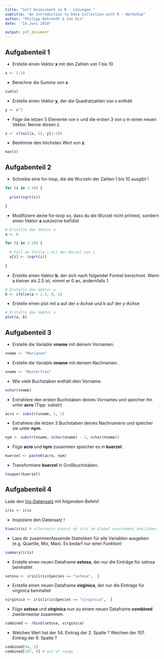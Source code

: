 ```yaml
---
title: "Self Assessment in R - Lösungen "
subtitle: "An Introduction to Data Collection with R - Workshop"
author: "Philipp Behrendt & Jan Dix"
date:  "14.Juni 2019"

output: pdf_document
---
```




## Aufgabenteil 1

- Erstelle einen Vektor **x** mit den Zahlen von 1 bis 10

```r
x <- 1:10
```


- Berechne die Summe von **x** 

```r
sum(x)
```


- Erstelle einen Vektor **y**, der die Quadratzahlen von x enthält 

```r
y <- x^2
```


- Füge die letzen 5 Elemente von x und die ersten 3 von y in einen neuen Vektor. Nenne diesen z. 

```r
z <- c(tail(x, 5), y[1:3])
```

- Bestimme den höchsten Wert von **z**. 

```r
max(z)
```


## Aufgabenteil 2

- Schreibe eine for-loop, die die Wurzeln der Zahlen 1 bis 10 ausgibt ! 

```r
for (i in 1:10) {
  
  print(sqrt(i))

}
```


- Modifiziere deine for-loop so, dass du die Wurzel nicht printest, sondern einen Vektor **a** sukzezive befüllst

```r

# Erstelle den Vektor a
a <- 0

for (i in 1:10) {
  
  # Füll an Stelle i mit der Wurzel von i
  a[i] <- (sqrt(i))
  
}
```


- Erstelle einen Vektor **b**, der sich nach folgender Formel berechnet. Wenn a kleiner als 2.5 ist, nimmt er 0 an, andernfalls 1. 

```r

# Erstelle den Vektor a
b <- ifelse(a < 2.5, 0, 1)
```

- Erstelle einen plot mit a auf der x-Achse und b auf der y-Achse 

```r

# Erstelle den Vektor a
plot(a, b)
```


## Aufgabenteil 3

- Erstelle die Variable **vname** mit deinem Vornamen.

```r
vname <- "Marianne"
```


- Erstelle die Variable **nname** mit deinem Nachnamen.

```r
nname <- "Musterfrau"
```


- Wie viele Buchstaben enthält dein Vorname. 

```r
nchar(vname)
```


- Extrahiere den ersten Buchstaben deines Vornames und speicher ihn unter **acro** (Tipp: substr)

```r
acro <- substr(vname, 1, 1)
```

- Extrahiere die letzen 3 Buchstaben deines Nachnamens und speicher sie unter **nym**. 

```r
nym <- substr(nname, nchar(nname) - 2, nchar(nname))
```

- Füge **acro** und **nym** zusammen  speicher es in **kuerzel**.

```r
kuerzel <- paste0(acro, nym)
```

- Transformiere **kuerzel** in Großbuchstaben. 


```r
toupper(kuerzel)
```


## Aufgabenteil 4 

Lade den [Iris-Datensatz](https://en.wikipedia.org/wiki/Iris_flower_data_set) mit folgendem Befehl!

```r
iris <- iris
```
- Inspiziere den Datensatz ! 

```r
View(iris) # alternativ kannst du iris im Global enviroment anklicken
```


- Lass dir zusammenfassende Statistiken für alle Variablen ausgeben (e.g. Quartile, Mix, Max). Es bedarf nur einer Funktion!
```r
summary(iris)
```

- Erstelle einen neuen Dataframe **setosa**, der nur die Einträge für setosa beinhaltet

```r
setosa <- iris[iris$Species == "setosa",  ]
```


- Erstelle einen neuen Dataframe **virginica**, der nur die Einträge für virginica beinhaltet

```r
virginica <- iris[iris$Species == "virginica",  ]
```

- Füge **setosa** und **virginica** nun zu einem neuen Dataframe **combined** *zweilenweise* zusammen.

```r
combined <- rbind(setosa, virginica)
```


- Welchen Wert hat der 54. Eintrag der 2. Spalte ? Welchen der 107. Eintrag der 9. Spalte ?

```r
combined[54, 2] 
combined[107, 9] # out of range  


```


